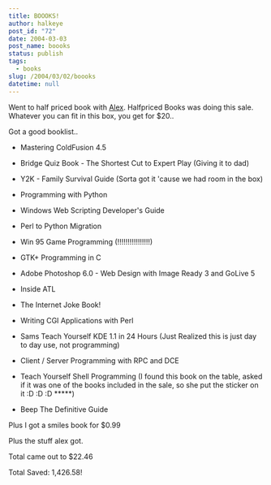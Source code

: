 ```yaml
---
title: BOOOKS!
author: halkeye
post_id: "72"
date: 2004-03-03
post_name: boooks
status: publish
tags:
  - books
slug: /2004/03/02/boooks
datetime: null
---
```


Went to half priced book with [Alex](https://www.fustiar.org/). Halfpriced Books was doing this sale. Whatever you can fit in this box, you get for $20..  

Got a good booklist..

* Mastering ColdFusion 4.5  

* Bridge Quiz Book - The Shortest Cut to Expert Play (Giving it to dad)  

* Y2K - Family Survival Guide (Sorta got it 'cause we had room in the box)  

* Programming with Python  

* Windows Web Scripting Developer's Guide  

* Perl to Python Migration  

* Win 95 Game Programming (!!!!!!!!!!!!!!!!)  

* GTK+ Programming in C  

* Adobe Photoshop 6.0 - Web Design with Image Ready 3 and GoLive 5  

* Inside ATL  

* The Internet Joke Book!  

* Writing CGI Applications with Perl  

* Sams Teach Yourself KDE 1.1 in 24 Hours (Just Realized this is just day to day use, not programming)  

* Client / Server Programming with RPC and DCE  

* Teach Yourself Shell Programming (I found this book on the table, asked if it was one of the books included in the sale, so she put the sticker on it :D :D :D *****)  

* Beep The Definitive Guide

Plus I got a smiles book for $0.99  

Plus the stuff alex got.  

Total came out to $22.46

Total Saved: 1,426.58!